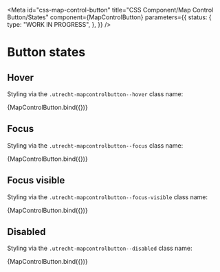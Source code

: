 <!-- @license CC0-1.0 -->


<Meta
  id="css-map-control-button"
  title="CSS Component/Map Control Button/States"
  component={MapControlButton}
  parameters={{
    status: {
      type: "WORK IN PROGRESS",
    },
  }}
/>

# Button states

## Hover

Styling via the `.utrecht-mapcontrolbutton--hover` class name:

<Canvas>
  <Story
    name="hover"
    args={{
      ...exampleArgs,
      hover: true,
    }}
    parameters={{
      docs: {
        source: {
          state: "closed",
        },
      },
    }}
  >
    {MapControlButton.bind({})}
  </Story>
</Canvas>

## Focus

Styling via the `.utrecht-mapcontrolbutton--focus` class name:

<Canvas>
  <Story
    name="focus"
    args={{
      ...exampleArgs,
      focus: true,
    }}
    parameters={{
      docs: {
        source: {
          state: "closed",
        },
      },
    }}
  >
    {MapControlButton.bind({})}
  </Story>
</Canvas>

## Focus visible

Styling via the `.utrecht-mapcontrolbutton--focus-visible` class name:

<Canvas>
  <Story
    name="focus-visible"
    args={{
      ...exampleArgs,
      focus: true,
      focusVisible: true,
    }}
    parameters={{
      docs: {
        source: {
          state: "closed",
        },
      },
    }}
  >
    {MapControlButton.bind({})}
  </Story>
</Canvas>

## Disabled

Styling via the `.utrecht-mapcontrolbutton--disabled` class name:

<Canvas>
  <Story
    name="disabled"
    args={{
      ...exampleArgs,
      disabled: true,
    }}
    parameters={{
      docs: {
        source: {
          state: "closed",
        },
      },
    }}
  >
    {MapControlButton.bind({})}
  </Story>
</Canvas>
